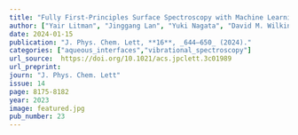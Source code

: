 ```yaml
---
title: "Fully First-Principles Surface Spectroscopy with Machine Learning" 
author: ["Yair Litman", "Jinggang Lan", "Yuki Nagata", "David M. Wilkins"]
date: 2024-01-15
publication: "J. Phys. Chem. Lett, **16**, _644–650_ (2024)."
categories: ["aqueous_interfaces","vibrational_spectroscopy"]
url_source:  https://doi.org/10.1021/acs.jpclett.3c01989
url_preprint: 
journ: "J. Phys. Chem. Lett"
issue: 14
page: 8175-8182
year: 2023
image: featured.jpg
pub_number: 23
---
```

